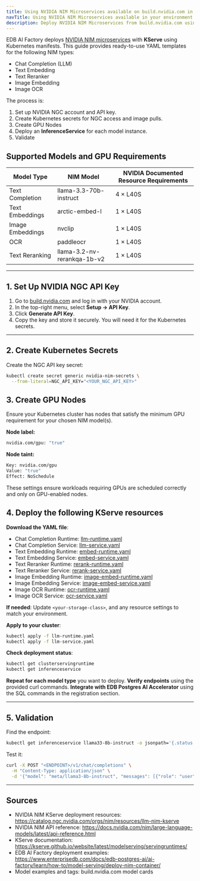 ```yaml
---
title: Using NVIDIA NIM Microservices available on build.nvidia.com in your environment
navTitle: Using NVIDIA NIM Microservices available in your environment
description: Deploy NVIDIA NIM Microservices from build.nvidia.com using AI Factory's KServe-based Model Serving with Kubernetes YAML. No Docker required.
---
```


EDB AI Factory deploys [NVIDIA NIM microservices](https://build.nvidia.com) with **KServe** using Kubernetes manifests. This guide provides ready-to-use YAML templates for the following NIM types:

- Chat Completion (LLM)
- Text Embedding
- Text Reranker
- Image Embedding
- Image OCR

The process is:

1. Set up NVIDIA NGC account and API key.
2. Create Kubernetes secrets for NGC access and image pulls.
3. Create GPU Nodes
4. Deploy an **InferenceService** for each model instance.
5. Validate


## Supported Models and GPU Requirements

| Model Type       | NIM Model                          | NVIDIA Documented Resource Requirements |
|------------------|------------------------------------|------------------------------------------|
| Text Completion  | llama-3.3-70b-instruct              | 4 × L40S                                 |
| Text Embeddings  | arctic-embed-l                      | 1 × L40S                                 |
| Image Embeddings | nvclip                              | 1 × L40S                                 |
| OCR              | paddleocr                           | 1 × L40S                                 |
| Text Reranking   | llama-3.2-nv-rerankqa-1b-v2         | 1 × L40S                                 |

---

## 1. Set Up NVIDIA NGC API Key

1. Go to [build.nvidia.com](https://build.nvidia.com) and log in with your NVIDIA account.
2. In the top-right menu, select **Setup → API Key**.
3. Click **Generate API Key**.
4. Copy the key and store it securely. You will need it for the Kubernetes secrets.

---

## 2. Create Kubernetes Secrets

Create the NGC API key secret:
```bash
kubectl create secret generic nvidia-nim-secrets \
  --from-literal=NGC_API_KEY="<YOUR_NGC_API_KEY>"
```

## 3. Create GPU Nodes

Ensure your Kubernetes cluster has nodes that satisfy the minimum GPU requirement for your chosen NIM model(s).

**Node label:**
```bash
nvidia.com/gpu: "true"
```

**Node taint:**
```bash
Key: nvidia.com/gpu
Value: "true"
Effect: NoSchedule
```

These settings ensure workloads requiring GPUs are scheduled correctly and only on GPU-enabled nodes.



## 4. Deploy the following KServe resources

**Download the YAML file**:
- Chat Completion Runtime: [llm-runtime.yaml](/edb-postgres-ai/ai-factory/pipeline/models/using-with/using-nvidia-nim/files/llm-runtime.yaml)
- Chat Completion Service: [llm-service.yaml](/edb-postgres-ai/ai-factory/pipeline/models/using-with/using-nvidia-nim/files/llm-service.yaml)
- Text Embedding Runtime: [embed-runtime.yaml](/edb-postgres-ai/ai-factory/pipeline/models/using-with/using-nvidia-nim/files/embed-runtime.yaml)
- Text Embedding Service: [embed-service.yaml](/edb-postgres-ai/ai-factory/pipeline/models/using-with/using-nvidia-nim/files/embed-service.yaml)
- Text Reranker Runtime: [rerank-runtime.yaml](/edb-postgres-ai/ai-factory/pipeline/models/using-with/using-nvidia-nim/files/rerank-runtime.yaml)
- Text Reranker Service: [rerank-service.yaml](/edb-postgres-ai/ai-factory/pipeline/models/using-with/using-nvidia-nim/files/rerank-service.yaml)
- Image Embedding Runtime: [image-embed-runtime.yaml](/edb-postgres-ai/ai-factory/pipeline/models/using-with/using-nvidia-nim/files/image-embed-runtime.yaml)
- Image Embedding Service: [image-embed-service.yaml](/edb-postgres-ai/ai-factory/pipeline/models/using-with/using-nvidia-nim/files/image-embed-service.yaml)
- Image OCR Runtime: [ocr-runtime.yaml](/edb-postgres-ai/ai-factory/pipeline/models/using-with/using-nvidia-nim/files/ocr-runtime.yaml)
- Image OCR Service: [ocr-service.yaml](edb-postgres-ai/ai-factory/pipeline/models/using-with/using-nvidia-nim//edb-postgres-ai/ai-factory/pipeline/models/using-with/using-nvidia-nim/files/ocr-service.yaml)

**If needed**: Update `<your-storage-class>`, and any resource settings to match your environment.

**Apply to your cluster**:
```bash
kubectl apply -f llm-runtime.yaml
kubectl apply -f llm-service.yaml
```
 **Check deployment status**:
```bash
kubectl get clusterservingruntime
kubectl get inferenceservice
```
**Repeat for each model type** you want to deploy.
**Verify endpoints** using the provided curl commands.
**Integrate with EDB Postgres AI Accelerator** using the SQL commands in the registration section.

---

## 5. Validation

Find the endpoint:
```bash
kubectl get inferenceservice llama33-8b-instruct -o jsonpath='{.status.url}'
```

Test it:
```bash
curl -X POST "<ENDPOINT>/v1/chat/completions" \
  -H "Content-Type: application/json" \
  -d '{"model": "meta/llama3-8b-instruct", "messages": [{"role": "user", "content": "Tell me a story"}]}'
```

---

## Sources

- NVIDIA NIM KServe deployment resources: https://catalog.ngc.nvidia.com/orgs/nim/resources/llm-nim-kserve
- NVIDIA NIM API reference: https://docs.nvidia.com/nim/large-language-models/latest/api-reference.html
- KServe documentation: https://kserve.github.io/website/latest/modelserving/servingruntimes/
- EDB AI Factory deployment examples: https://www.enterprisedb.com/docs/edb-postgres-ai/ai-factory/learn/how-to/model-serving/deploy-nim-container/
- Model examples and tags: build.nvidia.com model cards
